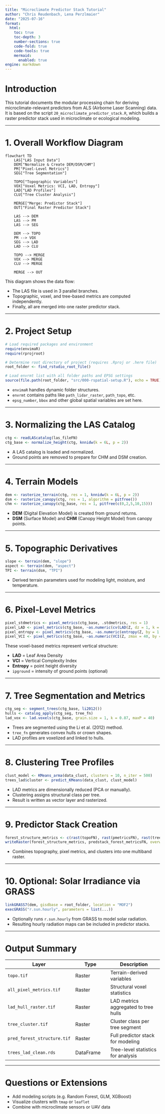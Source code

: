 ```yaml
---
title: "Microclimate Predictor Stack Tutorial"
author: "Chris Reudenbach, Lena Perzlmaier"
date: "2025-07-16"
format:
  html:
    toc: true
    toc-depth: 3
    number-sections: true
    code-fold: true
    code-tools: true
    mermaid:
      enabled: true
engine: markdown
---
```


# Introduction

This tutorial documents the modular processing chain for deriving microclimate-relevant predictors from ALS (Airborne Laser Scanning) data.\
It is based on the script `20_microclimate_predictor_stack.R`, which builds a raster predictor stack used in microclimate or ecological modeling.

------------------------------------------------------------------------

# 1. Overall Workflow Diagram

```mermaid
flowchart TD
    LAS["LAS Input Data"]
    DEM["Normalize & Create DEM/DSM/CHM"]
    PM["Pixel-Level Metrics"]
    SEG["Tree Segmentation"]

    TOPO["Topographic Variables"]
    VOX["Voxel Metrics: VCI, LAD, Entropy"]
    LAD["LAD Profiles"]
    CLU["Tree Cluster Analysis"]

    MERGE["Merge: Predictor Stack"]
    OUT["Final Raster Predictor Stack"]

    LAS --> DEM
    LAS --> PM
    LAS --> SEG

    DEM --> TOPO
    PM --> VOX
    SEG --> LAD
    LAD --> CLU

    TOPO --> MERGE
    VOX --> MERGE
    CLU --> MERGE

    MERGE --> OUT
```

This diagram shows the data flow:

-   The LAS file is used in 3 parallel branches.
-   Topographic, voxel, and tree-based metrics are computed independently.
-   Finally, all are merged into one raster predictor stack.

------------------------------------------------------------------------

# 2. Project Setup

``` r
# Load required packages and environment
require(envimaR)
require(rprojroot)

# Determine root directory of project (requires .Rproj or .here file)
root_folder <- find_rstudio_root_file()

# Load envrmt list with all folder paths and EPSG settings
source(file.path(root_folder, "src/000-rspatial-setup.R"), echo = TRUE)
```

-   `envimaR` handles dynamic folder structures.
-   `envrmt` contains paths like `path_lidar_raster`, `path_topo`, etc.
-   `epsg_number`, `bbox` and other global spatial variables are set here.

------------------------------------------------------------------------

# 3. Normalizing the LAS Catalog

``` r
ctg <- readLAScatalog(las_fileFN)
ctg_base <- normalize_height(ctg, knnidw(k = 6L, p = 2))
```

-   A LAS catalog is loaded and normalized.
-   Ground points are removed to prepare for CHM and DSM creation.

------------------------------------------------------------------------

# 4. Terrain Models

``` r
dem <- rasterize_terrain(ctg, res = 1, knnidw(k = 6L, p = 2))
dsm <- rasterize_canopy(ctg, res = 1, algorithm = pitfree())
chm <- rasterize_canopy(ctg_base, res = 1, pitfree(c(0,2,5,10,15)))
```

-   **DEM** (Digital Elevation Model) is created from ground returns.
-   **DSM** (Surface Model) and **CHM** (Canopy Height Model) from canopy points.

------------------------------------------------------------------------

# 5. Topographic Derivatives

``` r
slope <- terrain(dem, "slope")
aspect <- terrain(dem, "aspect")
TPI <- terrain(dsm, "TPI")
```

-   Derived terrain parameters used for modeling light, moisture, and temperature.

------------------------------------------------------------------------

# 6. Pixel-Level Metrics

``` r
pixel_stdmetrics <- pixel_metrics(ctg_base, .stdmetrics, res = 1)
pixel_LAD <- pixel_metrics(ctg_base, ~as.numeric(cv(LAD(Z, dz = 1, k = 0.87)$lad)), res = 1)
pixel_entropy <- pixel_metrics(ctg_base, ~as.numeric(entropy(Z, by = 1.0)), res = 1)
pixel_VCI <- pixel_metrics(ctg_base, ~as.numeric(VCI(Z, zmax = 40, by = 1.0)), res = 1)
```

These voxel-based metrics represent vertical structure:

-   **LAD** = Leaf Area Density
-   **VCI** = Vertical Complexity Index
-   **Entropy** = point height diversity
-   `ipground` = intensity of ground points (optional)

------------------------------------------------------------------------

# 7. Tree Segmentation and Metrics

``` r
ctg_seg <- segment_trees(ctg_base, li2012())
hulls <- catalog_apply(ctg_seg, tree_fn)
lad_vox <- lad.voxels(ctg_base, grain.size = 1, k = 0.87, maxP = 40)
```

-   Trees are segmented using the Li et al. (2012) method.
-   `tree_fn` generates convex hulls or crown shapes.
-   LAD profiles are voxelized and linked to hulls.

------------------------------------------------------------------------

# 8. Clustering Tree Profiles

``` r
clust_model <- KMeans_arma(data_clust, clusters = 10, n_iter = 500)
trees_lad$cluster <- predict_KMeans(data_clust, clust_model)
```

-   LAD metrics are dimensionally reduced (PCA or manually).
-   Clustering assigns structural class per tree.
-   Result is written as vector layer and rasterized.

------------------------------------------------------------------------

# 9. Predictor Stack Creation

``` r
forest_structure_metrics <- c(rast(topoFN), rast(pmetricsFN), rast(tree_clus_rasFN))
writeRaster(forest_structure_metrics, predstack_forest_metricsFN, overwrite = TRUE)
```

-   Combines topography, pixel metrics, and clusters into one multiband raster.

------------------------------------------------------------------------

# 10. Optional: Solar Irradiance via GRASS

``` r
linkGRASS7(dem, gisdbase = root_folder, location = "MOF2")
execGRASS("r.sun.hourly", parameters = list(...))
```

-   Optionally runs `r.sun.hourly` from GRASS to model solar radiation.
-   Resulting hourly radiation maps can be included in predictor stacks.

------------------------------------------------------------------------

# Output Summary

| Layer                       | Type      | Description                          |
|-----------------------|------------------|-------------------------------|
| `topo.tif`                  | Raster    | Terrain-derived variables            |
| `all_pixel_metrics.tif`     | Raster    | Structural voxel statistics          |
| `lad_hull_raster.tif`       | Raster    | LAD metrics aggregated to tree hulls |
| `tree_cluster.tif`          | Raster    | Cluster class per tree segment       |
| `pred_forest_structure.tif` | Raster    | Full predictor stack for modeling    |
| `trees_lad_clean.rds`       | DataFrame | Tree-level statistics for analysis   |

------------------------------------------------------------------------

# Questions or Extensions

-   Add modeling scripts (e.g. Random Forest, GLM, XGBoost)
-   Visualize clusters with `tmap` or `leaflet`
-   Combine with microclimate sensors or UAV data
